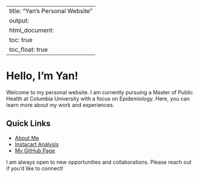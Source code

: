 
---
title: "Yan's Personal Website"
output: 
  html_document:
    toc: true
    toc_float: true
---


# Hello, I'm Yan!

Welcome to my personal website. I am currently pursuing a Master of Public Health at Columbia University with a focus on Epidemiology. Here, you can learn more about my work and experiences.

## Quick Links

- [About Me](about.html)
- [Instacart Analysis](problem2.html)
- [My GitHub Page](https://github.com/yancattt)

I am always open to new opportunities and collaborations. Please reach out if you'd like to connect!
